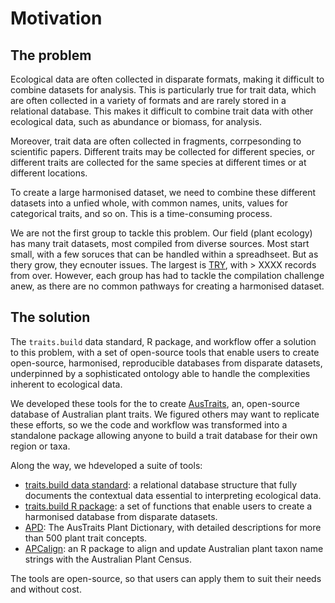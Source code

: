 # Motivation

## The problem

Ecological data are often collected in disparate formats, making it difficult to combine datasets for analysis. This is particularly true for trait data, which are often collected in a variety of formats and are rarely stored in a relational database. This makes it difficult to combine trait data with other ecological data, such as abundance or biomass, for analysis.

Moreover, trait data are often collected in fragments, corrpesonding to scientific papers. Different traits may be collected for different species, or different traits are collected for the same species at different times or at different locations. 

To create a large harmonised dataset, we need to combine these different datasets into a unfied whole, with common names, units, values for categorical traits, and so on. This is a time-consuming process.

<!-- image: XXX data sources -->

We are not the first group to tackle this problem. Our field (plant ecology) has many trait datasets, most compiled from diverse sources. Most start small, with a few soruces that can be handled within a spreadhseet. But as thery grow, they ecnouter issues. The largest is [TRY](https://try-db.org/TryWeb/Home.php), with > XXXX records from over. However, each group has had to tackle the compilation challenge anew, as there are no common pathways for creating a harmonised dataset.

## The solution

The `traits.build` data standard, R package, and workflow offer a solution to this problem, with a set of open-source tools that enable users to create open-source, harmonised, reproducible databases from disparate datasets, underpinned by a sophisticated ontology able to handle the complexities inherent to ecological data. 

We developed these tools for the to create  [AusTraits](https://github.com/traitecoevo/austraits.build/), an, open-source database of Australian plant traits. We figured others may want to replicate these efforts, so we the code and workflow was transformed into a standalone package allowing anyone to build a trait database for their own region or taxa.

Along the way, we hdeveloped a suite of tools:

- [traits.build data standard](database_standard.html): a relational database structure that fully documents the contextual data essential to interpreting ecological data.
- [traits.build R package](traits.build.html): a set of functions that enable users to create a harmonised database from disparate datasets.
- [APD](http://w3id.org/APD/): The AusTraits Plant Dictionary, with  detailed descriptions for more than 500 plant trait concepts.  
- [APCalign](https://github.com/traitecoevo/APCalign): an R package to align and update Australian plant taxon name strings with the Australian Plant Census.

The tools are open-source, so that users can apply them to suit their needs and without cost.
